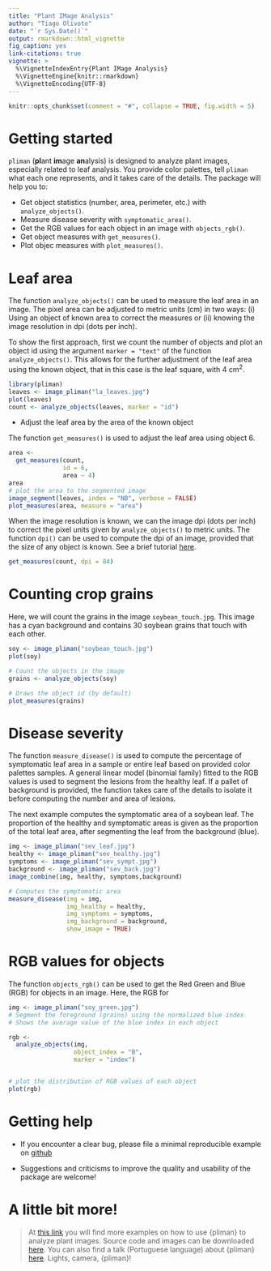 ```yaml
---
title: "Plant IMage Analysis"
author: "Tiago Olivoto"
date: "`r Sys.Date()`"
output: rmarkdown::html_vignette
fig_caption: yes
link-citations: true
vignette: >
  %\VignetteIndexEntry{Plant IMage Analysis}
  %\VignetteEngine{knitr::rmarkdown}
  %\VignetteEncoding{UTF-8}
---
```


```r
knitr::opts_chunk$set(comment = "#", collapse = TRUE, fig.width = 5)
```

# Getting started
`pliman` (**pl**ant **im**age **an**alysis) is designed to analyze plant images, especially related to leaf analysis. You provide color palettes, tell `pliman` what each one represents, and it takes care of the details. The package will help you to:

* Get object statistics (number, area, perimeter, etc.) with `analyze_objects()`.
* Measure disease severity with `symptomatic_area()`.
* Get the RGB values for each object in an image with `objects_rgb()`.
* Get object measures with `get_measures()`.
* Plot objec measures with `plot_measures()`.


# Leaf area
The function `analyze_objects()` can be used to measure the leaf area in an image. The pixel area can be adjusted to metric units (cm) in two ways: (i) Using an object of known area to correct the measures or (ii) knowing the image resolution in dpi (dots per inch).

To show the first approach, first we count the number of objects and plot an object id using the argument `marker = "text"` of the function `analyze_objects()`. This allows for the further adjustment of the leaf area using the known object, that in this case is the leaf square, with 4 cm$^2$.



```r
library(pliman)
leaves <- image_pliman("la_leaves.jpg")
plot(leaves)
count <- analyze_objects(leaves, marker = "id")
```


- Adjust the leaf area by the area of the known object

The function `get_measures()` is used to adjust the leaf area using object 6.

```r
area <- 
  get_measures(count,
               id = 6,
               area ~ 4)
area
# plot the area to the segmented image
image_segment(leaves, index = "NB", verbose = FALSE)
plot_measures(area, measure = "area")

```


When the image resolution is known, we can the image dpi (dots per inch) to correct the pixel units given by `analyze_objects()` to metric units. The function `dpi()` can be used to compute the dpi of an image, provided that the size of any object is known. See a brief tutorial [here](https://www.youtube.com/watch?v=Rh10_pLgeng).
```r
get_measures(count, dpi = 84)
```



# Counting crop grains 

Here, we will count the grains in the image `soybean_touch.jpg`. This image has a cyan background and contains 30 soybean grains that touch with each other.

```r
soy <- image_pliman("soybean_touch.jpg")
plot(soy)

# Count the objects in the image
grains <- analyze_objects(soy)

# Draws the object id (by default)
plot_measures(grains)
```



# Disease severity
The function `measure_disease()` is used to compute the percentage of symptomatic leaf area in a sample or entire leaf based on provided color palettes samples. A general linear model (binomial family) fitted to the RGB values is used to segment the lesions from the healthy leaf. If a pallet of background is provided, the function takes care of the details to isolate it before computing the number and area of lesions.

The next example computes the symptomatic area of a soybean leaf. The proportion of the healthy and symptomatic areas is given as the proportion of the total leaf area, after segmenting the leaf from the background (blue).

```r
img <- image_pliman("sev_leaf.jpg")
healthy <- image_pliman("sev_healthy.jpg")
symptoms <- image_pliman("sev_sympt.jpg")
background <- image_pliman("sev_back.jpg")
image_combine(img, healthy, symptoms,background)

# Computes the symptomatic area
measure_disease(img = img,
                img_healthy = healthy,
                img_symptoms = symptoms,
                img_background = background,
                show_image = TRUE)
```


# RGB values for objects
The function `objects_rgb()` can be used to get the Red Green and Blue (RGB) for objects in an image. Here, the RGB for 

```r
img <- image_pliman("soy_green.jpg")
# Segment the foreground (grains) using the normalized blue index
# Shows the average value of the blue index in each object

rgb <- 
  analyze_objects(img,
                  object_index = "B",
                  marker = "index")


# plot the distribution of RGB values of each object
plot(rgb)
```



# Getting help

-   If you encounter a clear bug, please file a minimal reproducible example on [github](https://github.com/TiagoOlivoto/pliman/issues)

-   Suggestions and criticisms to improve the quality and usability of the package are welcome!

# <i class="fas fa-scroll"></i> A little bit more!

<!-- inicio font awesome -->
<script src="https://kit.fontawesome.com/1f72d6921a.js" crossorigin="anonymous"></script>

> At [this link](https://tiagoolivoto.github.io/paper_pliman/code.html) you will find more examples on how to use {pliman} to analyze plant images. Source code and images can be downloaded [here](https://github.com/TiagoOlivoto/paper_pliman/archive/refs/heads/master.zip). You can also find a talk (Portuguese language) about {pliman} [here](https://www.youtube.com/watch?v=ElvUVlPocgA). <i class="far fa-lightbulb"></i>Lights, <i class="fas fa-camera"></i>camera, {pliman}!
